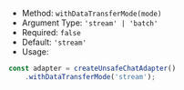 * Method: `withDataTransferMode(mode)`
* Argument Type: `'stream' | 'batch'`
* Required: `false`
* Default: `'stream'`
* Usage:

```js
const adapter = createUnsafeChatAdapter()
    .withDataTransferMode('stream');
```
